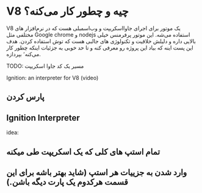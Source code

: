 # V8 چیه و چطور کار می‌کنه؟
V8 یک موتور برای اجرای جاوااسکریپت و وب‌اسمبلی هست که 
در نرم‌افزار های مختلفی مثل 
Google chrome
و
nodejs
استفاده می‌شه. این موتور پرفرمنس خیلی بالایی داره و دلیلش خلاقیت و تکنولوژی های جالبی هست که توش استفاده کردن.
هدف این پست اینه که بیاد این پروژه رو معرفی کنه و تا حد خوبی به جزئیات اینکه چطور کار می‌کنه٬ بپردازه.

TODO: مسیر یک کد جاوا اسکریپت

Ignition: an interpreter for V8 (video)

## پارس کردن

## Ignition Interpreter


idea:

## تمام استپ های کلی که یک اسکریپت طی میکنه

## وارد شدن به جزییات هر استپ (شاید بهتر باشه برای این قسمت هرکدوم یک پارت دیگه باشن.)

[^1]: https://www.youtube.com/watch?v=xckH5s3UuX4&ab_channel=freeCodeCampTalks